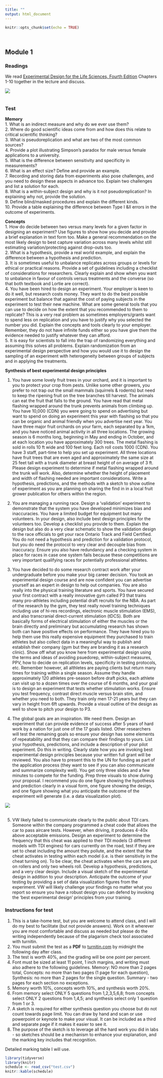 ```yaml
---
title: ""
output: html_document
---
```


```r
knitr::opts_chunk$set(echo = TRUE)
```
<br>

## Module 1  

### Readings  
We read [Experimental Design for the Life Sciences, Fourth Edition](https://global.oup.com/academic/product/experimental-design-for-the-life-sciences-9780198717355?cc=us&lang=en&) Chapters 1-10 together in the lecture and discuss.  

![](./cover.jpeg)  
<br>

### Test  
**Memory**  
1. What is an indirect measure and why do we ever use them?  
2. Where do good scientific ideas come from and how does this relate to critical scientific thinking?  
3. What is pseudoreplication and what are two of the most common sources?  
4. Provide a plot illustrating Simpson's paradox for male versus female applications to a university.  
5. What is the difference between sensitivity and specificity in measurements?  
6. What is an effect size?  Define and provide an example.  
7. Recording and storing data from experiments also pose challenges, and you need to design these aspects in advance too.  Explain two challenges and list a solution for each.  
8. What is a within-subject design and why is it not pseudoreplication? In explaining why not, provide the solution.  
9. Define blind/masked procedures and explain the different kinds.  
10. Provide a table explaining the difference between Type I &II errors in the outcome of experiments.   

**Concepts**  
1. How do decide between two versus many levels for a given factor in designing an experiment? Use figures to show how you decide and provide a brief explanation in text form too.  Make a general recommendation on the most likely design to best capture variation across many levels whilst still estimating variation/protecting against drop-outs too.  
2. What is a hypothesis, provide a real world example, and explain the difference between a hypothesis and prediction.  
3. It is sometimes useful to unbalance replicates across groups or levels for ethical or practical reasons.  Provide a set of guidelines including a checklist of considerations for researchers.  Clearly explain and show when you want to unbalance in favour of controls versus treatments and the converse (so that both textbook and Lortie are correct).  
4. You have been hired to design an experiment.  Your employer is keen to do it well, but research costs money.  They want to do the best possible experiment but balance that against the cost of paying subjects in the experiment to test their new machine.  What are some general tools that you can use to decide on how the extent that you recommended to them to replicate?  This is a very real problem as sometimes employers/grants want to spend less on replication and you have to justify why you selected the number you did.  Explain the concepts and tools clearly to your employer.  Remember, they do not have infinite funds either so you have give them the evidence needed to justify whatever they can afford.  
5. It is easy for scientists to fall into the trap of randomizing everything and assuming this solves all problems.  Explain randomization from an experimental design perspective and how you would use it to design the sampling of an experiment with heterogeneity between groups of subjects and in applying the treatments.  

**Synthesis of best experimental design principles**  

1. You have some lovely fruit trees in your orchard, and it is important to you to protect your crop from pests.  Unlike some other growers, you prefer to not trap out the small mammals (squirrels & rodents) but need to keep the ripening fruit on the tree branches till harvest.  The animals can eat the fruit that falls to the ground.  You have read that metal flashing wrapped around the trunk prevents animals from climbing up.  You have 10,000 (CDN) you were going to spend on advertising but want to spend on doing an experiment this year with flashing so that you can be organic and animal friendly when you advertise next year.  You have three major fruit orchards on your farm, each separated by a 1km, and you have noticed animal activity in all three locations.  The growing season is 6 months long, beginning in May and ending in October, and at each location you have approximately 300 trees.  The metal flashing is sold in rolls 10 ft wide and 100 feet long.  Each roll costs 1000 (CDN).  You have 3 staff, part-time to help you set up experiment. All three locations have fruit trees that are even aged and approximately the same size at 25 feet tall with a trunk diameter at breast height of on average of 3 ft.  Please design experiment to determine if metal flashing wrapped around the trunk will work.  Also, determine whether the height of placement and width of flashing needed are important considerations.  Write a hypothesis, predictions, and the methods with a sketch to show outline of experiment as you are planning on sharing the find in in a local fruit grower publication for others within the region.  

2. You are managing a running race.  Design a ‘validation’ experiment to demonstrate that the system you have developed minimizes bias and inaccuracies.  You have a limited budget for equipment but many volunteers. In your design, also include best design principles for the volunteers too.  Develop a checklist you provide to them. Explain the design but also do a very clear schematic to show the validation design to the race officials to get your race Ontario Track and Field Certified.  You do not need a hypothesis and prediction for a validation protocol, but you do need the protocol to very clear and decouple bias from inaccuracy.  Ensure you also have redundancy and a checking system in place for races in case one system fails because these competitions are very important qualifying races for potentially professional athletes.  

3. You have decided to do some research contract work after your undergraduate before you make your big career decision.  You took an experimental design course and are now confident you can advertise yourself as an expert in design to help out companies.  You are also really into the physical training literature and sports.  You have secured your first contract with a really innovative gym called P3 that trains many pro-athletes including potential draft recruits for the NBA.  As part of the research by the gym, they test really novel training techniques including use of hi-res recordings, electronic muscle stimulation (EMS), and also transcranial direct-current stimulation (tDCS).  Both are basically forms of electrical stimulation of either the muscles or the brain directly and preliminary but accumulating research has shown both can have positive effects on performance.  They have hired you to help them use this really expensive equipment they purchased to train athletes but also collect data in a meaningful way to publish and establish their company (gym but they are branding it as a research clinic).  Show off what you know here from experimental design using the terms and ideas of avoiding psuedorep, within-subject measures, PPV, how to decide on replication levels, specificity in testing protocols, etc.  Remember however, all althletes are paying clients but return many times for training within a single season.  Assume they handle approximately 120 athletes pre-season before draft picks, each athlete can visit up to a dozen times over the course of 6 months, and your goal is to design an experiment that tests whether stimulation works.  Ensure you test frequency, contrast direct muscle versus brain stim, and whether you need to both.  They train only men 17-21 years but they can vary in height from 6ft upwards.  Provide a visual outline of the design as well to show to pitch your design to P3.  

4. The global goals are an inspiration. We need them. Design an experiment that can provide evidence of success after 5 years of hard work by a nation for just one of the 17 goals listed.  Other researchers will test the remaining goals so ensure your design has some elements of repeatability and that they can compare their findings to yours.
List your hypothesis, predictions, and include a description of your pilot experiment.   Do this in writing.  Clearly state how you are invoking best experimental design principles because your written full grant will be reviewed.  You also have to present this to the UN for funding as part of the application process (they want to see if you can also communicate and summarize complexity well).  You get only three slides and a few minutes to compete for the funding.  Prep three visuals to show during your proposal.  I recommend you do one figure showing the hypothesis and prediction clearly in a visual form, one figure showing the design, and one figure showing what you anticipate the outcome of the experiment will generate (i.e. a data visualization plot).  

![](./SDGS.png)   
<br>

5. VW likely failed to communicate clearly to the public about TDI cars.  Someone within the company programmed a cheat code that allows the car to pass aircare tests.  However, when driving, it produces 4-40x above acceptable emissions.  Design an experiment to determine the frequency that this cheat was applied to their TDI models (3 different models with TDI engines) for cars currently on the road, test if they are set to cheat including the amount they pollute, and the extent that the cheat activates in testing within each model (i.e. is their sensitivity in the cheat turning on).  To be clear, the cheat activates when the cars are put on rollers and only two wheels roll.  Develop a hypothesis, predictions, and a very clear design.  Include a visual sketch of the experimental design in addition to your description.  Anticipate the outcome of your testing by providing a set of data visualization figures from the experiment.  VW will likely challenge your findings no matter what you report so ensure you have a robust design you can defend by invoking the ‘best experimental design’ principles from your training.  

### Instructions for test  
1. This is a take-home test, but you are welcome to attend class, and I will do my best to facilitate (but not provide answers). Work on it wherever you are most comfortable and discuss as needed but please do the writing independently because of the plagarism check tool associated with turnitin.   
2. You must submit the test as a **PDF** to [turnitin.com](http://www.turnitin.com) by midnight the following day after class.  
3. The test is worth 40%, and the grading will be one point per percent.  
4. Font must be sized at least 11 point, 1 inch margins, and writing must also adhere to the following guidelines.  Memory: NO more than 2 pages total, Concepts: no more than two pages (1 page for each question), Synthesis: no more than 2 pages for the single question. Summary - two pages for each section no exceptions.  
5. Memory worth 10%, concepts worth 10%, and synthesis worth 20%. 
6. From memory select ONLY 5 questions from 1,2,3,5,6,8; from concepts select ONLY 2 questions from 1,4,5; and synthesis select only 1 question from 1 or 3.  
7. A sketch is required for either synthesis question you choose but do not count towards page limit.  You can draw by hand and scan or use powerpoint or keynote to make your visual. It can be included as a third and separate page if it makes it easier to see it.  
8. The purpose of the sketch is to leverage all the hard work you did in labs - so sketches should be a mechanism to enhance your explanation, and the marking key includes that recognition.  


Detailed marking table I will use.  
```r
library(tidyverse)
library(knitr)
schedule <- read_csv("test.csv")
knitr::kable(schedule)

```











